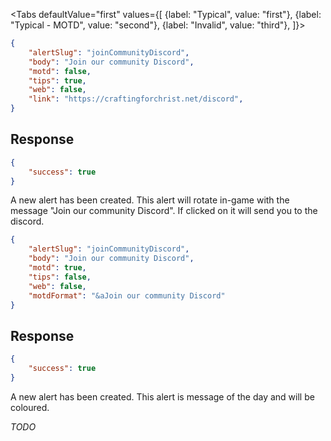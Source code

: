 <Tabs
    defaultValue="first"
    values={[
        {label: "Typical", value: "first"},
        {label: "Typical - MOTD", value: "second"},
        {label: "Invalid", value: "third"},
    ]}>
<TabItem value="first">

```json
{
    "alertSlug": "joinCommunityDiscord",
    "body": "Join our community Discord",
    "motd": false,
    "tips": true,
    "web": false,
    "link": "https://craftingforchrist.net/discord",
}
```

## Response

```json
{
    "success": true
}
```

A new alert has been created. This alert will rotate in-game with the message
"Join our community Discord". If clicked on it will send you to the discord.

</TabItem>
<TabItem value="second">

```json
{
    "alertSlug": "joinCommunityDiscord",
    "body": "Join our community Discord",
    "motd": true,
    "tips": false,
    "web": false,
    "motdFormat": "&aJoin our community Discord"
}
```

## Response

```json
{
    "success": true
}
```

A new alert has been created. This alert is message of the day and will be
coloured.

</TabItem>
<TabItem value="third">

*TODO*

</TabItem>
</Tabs>
